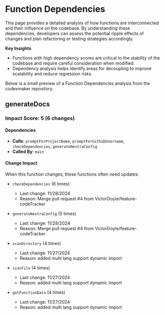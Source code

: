 # Function Dependencies

This page provides a detailed analysis of how functions are interconnected and their influence on the codebase. By understanding these dependencies, developers can assess the potential ripple effects of changes and plan refactoring or testing strategies accordingly.

**Key Insights**

- Functions with high dependency scores are critical to the stability of the codebase and require careful consideration when modified.
- Dependency analysis helps identify areas for decoupling to improve scalability and reduce regression risks.

Below is a small preview of a Function Dependencies analysis from the codexmaker repository.

## generateDocs

### Impact Score: 5 (6 changes)

#### Dependencies

- **Calls**: `promptForProjectName`, `promptForGithubUsername`, `checkDependencies`, `generateNextraConfig`
- **Called By**: `main`

#### Change Impact

When this function changes, these functions often need updates:

- `checkDependencies` (6 times)

  - Last change: 11/28/2024
  - Reason: Merge pull request #4 from VictorDoyle/feature-codeTracker

- `generateNextraConfig` (5 times)

  - Last change: 11/28/2024
  - Reason: Merge pull request #4 from VictorDoyle/feature-codeTracker

- `scanDirectory` (4 times)

  - Last change: 11/27/2024
  - Reason: added multi lang support dynamic import

- `scanFile` (4 times)

  - Last change: 11/27/2024
  - Reason: added multi lang support dynamic import

- `getFunctionData` (4 times)
  - Last change: 11/27/2024
  - Reason: added multi lang support dynamic import
